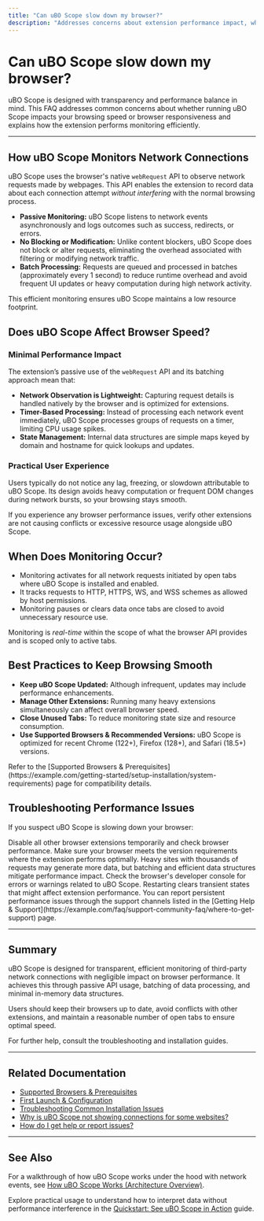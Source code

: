 ```yaml
---
title: "Can uBO Scope slow down my browser?"
description: "Addresses concerns about extension performance impact, when and how monitoring occurs, and best practices for keeping your browsing experience smooth."
---
```


# Can uBO Scope slow down my browser?

uBO Scope is designed with transparency and performance balance in mind. This FAQ addresses common concerns about whether running uBO Scope impacts your browsing speed or browser responsiveness and explains how the extension performs monitoring efficiently.

---

## How uBO Scope Monitors Network Connections

uBO Scope uses the browser's native `webRequest` API to observe network requests made by webpages. This API enables the extension to record data about each connection attempt *without interfering* with the normal browsing process. 

- **Passive Monitoring:** uBO Scope listens to network events asynchronously and logs outcomes such as success, redirects, or errors.
- **No Blocking or Modification:** Unlike content blockers, uBO Scope does not block or alter requests, eliminating the overhead associated with filtering or modifying network traffic.
- **Batch Processing:** Requests are queued and processed in batches (approximately every 1 second) to reduce runtime overhead and avoid frequent UI updates or heavy computation during high network activity.

This efficient monitoring ensures uBO Scope maintains a low resource footprint.

## Does uBO Scope Affect Browser Speed?

### Minimal Performance Impact

The extension’s passive use of the `webRequest` API and its batching approach mean that:

- **Network Observation is Lightweight:** Capturing request details is handled natively by the browser and is optimized for extensions.
- **Timer-Based Processing:** Instead of processing each network event immediately, uBO Scope processes groups of requests on a timer, limiting CPU usage spikes.
- **State Management:** Internal data structures are simple maps keyed by domain and hostname for quick lookups and updates.

### Practical User Experience

Users typically do not notice any lag, freezing, or slowdown attributable to uBO Scope. Its design avoids heavy computation or frequent DOM changes during network bursts, so your browsing stays smooth.

<Tip>
If you experience any browser performance issues, verify other extensions are not causing conflicts or excessive resource usage alongside uBO Scope.
</Tip>

## When Does Monitoring Occur?

- Monitoring activates for all network requests initiated by open tabs where uBO Scope is installed and enabled.
- It tracks requests to HTTP, HTTPS, WS, and WSS schemes as allowed by host permissions.
- Monitoring pauses or clears data once tabs are closed to avoid unnecessary resource use.

Monitoring is *real-time* within the scope of what the browser API provides and is scoped only to active tabs.

## Best Practices to Keep Browsing Smooth

- **Keep uBO Scope Updated:** Although infrequent, updates may include performance enhancements.
- **Manage Other Extensions:** Running many heavy extensions simultaneously can affect overall browser speed.
- **Close Unused Tabs:** To reduce monitoring state size and resource consumption.
- **Use Supported Browsers & Recommended Versions:** uBO Scope is optimized for recent Chrome (122+), Firefox (128+), and Safari (18.5+) versions.

<Check>
Refer to the [Supported Browsers & Prerequisites](https://example.com/getting-started/setup-installation/system-requirements) page for compatibility details.
</Check>

## Troubleshooting Performance Issues

If you suspect uBO Scope is slowing down your browser:

<AccordionGroup title="Performance Troubleshooting Steps">
<Accordion title="Step 1: Isolate uBO Scope">
Disable all other browser extensions temporarily and check browser performance.
</Accordion>
<Accordion title="Step 2: Verify Browser Version">
Make sure your browser meets the version requirements where the extension performs optimally.
</Accordion>
<Accordion title="Step 3: Check Network Activity Intensity">
Heavy sites with thousands of requests may generate more data, but batching and efficient data structures mitigate performance impact.
</Accordion>
<Accordion title="Step 4: Review Browser Console Logs">
Check the browser's developer console for errors or warnings related to uBO Scope.
</Accordion>
<Accordion title="Step 5: Restart Browser">
Restarting clears transient states that might affect extension performance.
</Accordion>
</AccordionGroup>

<Tip>
You can report persistent performance issues through the support channels listed in the [Getting Help & Support](https://example.com/faq/support-community-faq/where-to-get-support) page.
</Tip>

---

## Summary

uBO Scope is designed for transparent, efficient monitoring of third-party network connections with negligible impact on browser performance. It achieves this through passive API usage, batching of data processing, and minimal in-memory data structures.

Users should keep their browsers up to date, avoid conflicts with other extensions, and maintain a reasonable number of open tabs to ensure optimal speed.

For further help, consult the troubleshooting and installation guides.

---

## Related Documentation

- [Supported Browsers & Prerequisites](/getting-started/setup-installation/system-requirements)
- [First Launch & Configuration](/getting-started/setup-installation/first-run-setup)
- [Troubleshooting Common Installation Issues](/getting-started/usage-validation-troubleshooting/troubleshooting-install)
- [Why is uBO Scope not showing connections for some websites?](/faq/troubleshooting-tips-faq/not-showing-connections)
- [How do I get help or report issues?](/faq/support-community-faq/where-to-get-support)

---

## See Also

For a walkthrough of how uBO Scope works under the hood with network events, see [How uBO Scope Works (Architecture Overview)](/overview/product-architecture-quick-feature-tour/architecture-overview).

Explore practical usage to understand how to interpret data without performance interference in the [Quickstart: See uBO Scope in Action](/getting-started/usage-validation-troubleshooting/quickstart-usage) guide.
